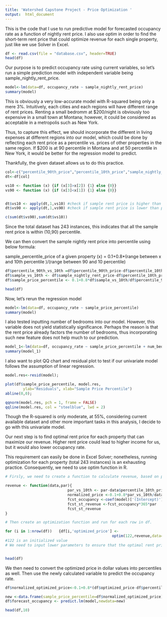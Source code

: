 ```yaml
---
title: 'Watershed Capstone Project - Price Optimization '
output:  html_document
---
```


This is the code that I use to run predictive model for forecasted occupancy rate as a function of nightly rent price. I also use optim in order to find the short-term rent price that could optimize revenue for each single property, just like we use Solver in Excel. 


```r

df <- read.csv(file = "database.csv", header=TRUE)
head(df)
```


Our purpose is to predict occupancy rate using current variables, so let's run a simple prediction model with independent variable being sample_nightly_rent_price.

```r
model<-lm(data=df, occupancy_rate ~ sample_nightly_rent_price)
summary(model)
```
This is obviously a very low-accurate model with R-squared being only a mere 3%. Intuitively, each cities and each regions will have different range of rent prices. Renting a small bedromm at $200/night is obviously too expensive in a small town at Montana; however, it could be considered as acceptable in a metropolis such as New York.

Thus, to capture this effect, we should incorporate the different in living expenses at different regions into our model, which could be done by reflecting each rent price as a percentile vs. prices of other properties in the same region. If $200 is at 90 percentile in Montana and at 50 percentile in New York, it would be better for the regression model to predict.

Thankfully, the given dataset allows us to do this practice.

```r
col<-c("percentile_90th_price","percentile_10th_price","sample_nightly_rent_price")
dt<-df[col]

vs10 <- function (x) {if (x[3]>x[2]) {1} else {0}}
vs90 <- function (x) {if (x[3]<x[1]) {1} else {0}}


dt$vs10 <- apply(dt,1,vs10) #check if sample rent price is higher than percentile 10
dt$vs90 <- apply(dt,1,vs90) #check if sample rent price is lower than percentile 90

c(sum(dt$vs90),sum(dt$vs10))
```
Since the total dataset has 243 instances, this indicates that all the sample rent price is within (10,90) percentile.

We can then convert the sample nightly rent price into percentile using below formula:

sample_percentile_price of a given property (x) = 0.1+0.8*(range between x and 10th percentile )/(range between 90 and 10 percentile)

```r
df$percentile_90th_vs_10th =df$percentile_90th_price-df$percentile_10th_price
df$sample_vs_10th <- df$sample_nightly_rent_price-df$percentile_10th_price
df$sample_price_percentile <- 0.1+0.8*df$sample_vs_10th/df$percentile_90th_vs_10th

head(df)

```

Now, let's rerun the regression model

```r
model<-lm(data=df, occupancy_rate ~ sample_price_percentile)
summary(model)
```

I also tested inputting number of bedrooms into our model. However, this variable does not yield statistically significance. Perhaps the reason is that the rent price already factors the number of bedrooms, thus incorporating such new feature does not help much to our prediction.

```r
model_1<-lm(data=df, occupancy_rate ~ sample_price_percentile + num_bedrooms)
summary(model_1)
```
I also want to plot QQ chart and residual plot to test if our univariate model follows the assumption of linear regression.

```r
model.res<-resid(model);

plot(df$sample_price_percentile, model.res, 
        ylab="Residuals", xlab="Sample Price Percentile") 
abline(0,0);

qqnorm(model.res, pch = 1, frame = FALSE)
qqline(model.res, col = "steelblue", lwd = 2)
```

Though the R-squared is only moderate, at 55%, considering current available dataset and other more important tasks in this analysis, I decide to go with this univariate model.

Our next step is to find optimal rent price for each property that can maximize our revenue. Higher rent price could lead to higher income for us, but it would also lower occupancy rate. 

This requirement can easily be done in Excel Solver; nonetheless, running optimization for each property (total 243 instances) is an exhausting practice. Consequently, we need to use optim function in R.

```r

# Firsly, we need to create a function to calculate revenue, based on predicted occupancy rate and nightly_rent_price

revenue <- function(data,par){
                            par_vs_10th <- par-data$percentile_10th_price
                            normalized_price <-0.1+0.8*par_vs_10th/data$percentile_90th_vs_10th
                            fcst_occupancy <-coef(model)['(Intercept)']+coef(model)['sample_price_percentile']*normalized_price
                            fcst_st_revenue <-fcst_occupancy*365*par
                            fcst_st_revenue
}

# Then create an optimization function and run for each row in df.

for (i in 1:nrow(df))   {df[i,'optimized_price'] <-
                                                optim(122,revenue,data=df[i,],method="L-BFGS-B",      control=list(fnscale=-1),lower=df[i,'percentile_10th_price']) }
#122 is an initialized value
# We need to input lower parameters to ensure that the optimal rent price does not fall lower than 10th percentile


head(df)
```


We then need to convert the optimized price in dollar values into percentiles as well. Then use the newly calculated variable to predict the occupancy rate.

```r
df$normalized_optimized_price<-0.1+0.8*(df$optimized_price-df$percentile_10th_price)/(df$percentile_90th_vs_10th)

new <-data.frame(sample_price_percentile=df$normalized_optimized_price)
df$forecast_occupancy <- predict.lm(model,newdata=new)

head(df,10)
```


